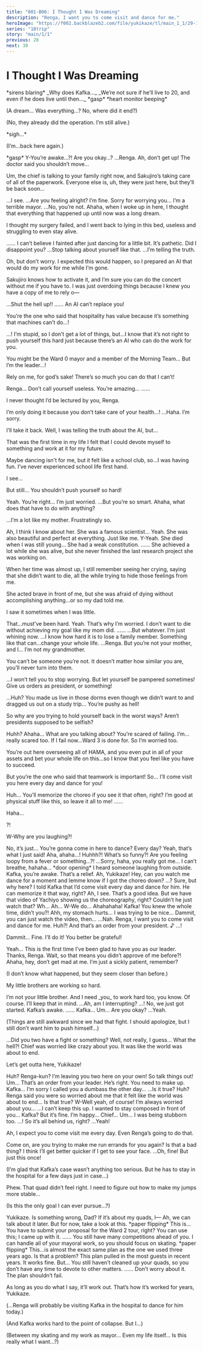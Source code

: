 ```yaml
---
title: "001-B06: I Thought I Was Dreaming"
description: "Renga, I want you to come visit and dance for me."
heroImage: "https://f002.backblazeb2.com/file/yukikaze/tl/main_1_1/29-1.jpg"
series: "18trip"
story: "main/1/1"
previous: 28
next: 30
---
```



# I Thought I Was Dreaming

<Narration>
&ast;sirens blaring&ast;
</Narration>

<Bubble character="Rihito">
_Why does Kafka…_
</Bubble>

<Bubble character="Doctor">
_We’re not sure if he’ll live to 20, and even if he does live until then…_
</Bubble>

<Bubble character="Kafka" hidden>
_No! I wanna live! Mom…_
</Bubble>

<Bubble character="Kafka">
&ast;gasp&ast;
</Bubble>

<Divider loc="Oguro Hospital, hospital room" />

<StoryImg src="https://f002.backblazeb2.com/file/yukikaze/tl/main_1_1/29-1.jpg" alt="1" />

<Narration>
&ast;heart monitor beeping&ast;
</Narration>

<Bubble character="Kafka">
<p class="t">(A dream… Was everything…? No, where did it end?)</p>

<p class="t">(No, they already did the operation. I’m still alive.)</p>

&ast;sigh…&ast;

<p class="t">(I’m…back here again.)</p>
</Bubble>

<Bubble character="Renga">
&ast;gasp&ast; Y-You’re awake…?! Are you okay…?
</Bubble>

<Bubble character="Kafka">
…Renga.
</Bubble>

<Bubble character="Renga">
Ah, don’t get up! The doctor said you shouldn’t move…

Um, the chief is talking to your family right now, and Sakujiro’s taking care of all of the paperwork. Everyone else is, uh, they were just here, but they’ll be back soon…
</Bubble>

<Bubble character="Kafka">
…I see.
</Bubble>

<Bubble character="Renga">
…Are you feeling alright?
</Bubble>

<Bubble character="Kafka">
I’m fine. Sorry for worrying you… I’m a terrible mayor.
</Bubble>

<Bubble character="Renga">
…No, you’re not.
</Bubble>

<Bubble character="Kafka">
Ahaha, when I woke up in here, I thought that everything that happened up until now was a long dream.

I thought my surgery failed, and I went back to lying in this bed, useless and struggling to even stay alive.
</Bubble>

<Bubble character="Renga">
……
</Bubble>

<Bubble character="Kafka">
I can’t believe I fainted after just dancing for a little bit. It’s pathetic. Did I disappoint you?
</Bubble>

<Bubble character="Renga">
…Stop talking about yourself like that.
</Bubble>

<Bubble character="Kafka">
…I’m telling the truth.

Oh, but don’t worry. I expected this would happen, so I prepared an AI that would do my work for me while I’m gone.

Sakujiro knows how to activate it, and I’m sure you can do the concert without me if you have to. I was just overdoing things because I knew you have a copy of me to rely o&NoBreak;—
</Bubble>

<Bubble character="Renga">
…Shut the hell up!!
</Bubble>

<Bubble character="Kafka">
……
</Bubble>

<Bubble character="Renga">
An AI can’t replace you!

You’re the one who said that hospitality has value because it’s something that machines can’t do…!
</Bubble>

<Bubble character="Kafka">
…!
</Bubble>

<Bubble character="Renga">
I’m stupid, so I don’t get a lot of things, but…I know that it’s not right to push yourself this hard just because there’s an AI who can do the work for you.

You might be the Ward 0 mayor and a member of the Morning Team… But I’m the leader…!

Rely on me, for god’s sake! There’s so much you can do that I can’t!
</Bubble>

<Bubble character="Kafka">
Renga…
</Bubble>

<Bubble character="Renga">
Don’t call yourself useless. You’re amazing…
</Bubble>

<Bubble character="Kafka">
……

I never thought I’d be lectured by you, Renga.
</Bubble>

<Bubble character="Renga">
I’m only doing it because you don’t take care of your health…!
</Bubble>

<Bubble character="Kafka">
…Haha. I’m sorry.

I’ll take it back. Well, I was telling the truth about the AI, but…

That was the first time in my life I felt that I could devote myself to something and work at it for my future.

Maybe dancing isn't for me, but it felt like a school club, so…I was having fun. I’ve never experienced school life first hand.
</Bubble>

<Bubble character="Renga">
I see…

But still… You shouldn’t push yourself so hard!
</Bubble>

<Bubble character="Kafka">
Yeah. You’re right… I’m just worried.
</Bubble>

<Bubble character="Renga">
…But you’re so smart.
</Bubble>

<Bubble character="Kafka">
Ahaha, what does that have to do with anything?

…I’m a lot like my mother. Frustratingly so.
</Bubble>

<Bubble character="Renga">
Ah, I think I know about her. She was a famous scientist…
</Bubble>

<Bubble character="Kafka">
Yeah. She was also beautiful and perfect at everything. Just like me.
</Bubble>

<Bubble character="Renga">
Y-Yeah.
</Bubble>

<Bubble character="Kafka">
She died when I was still young… She had a weak constitution.
</Bubble>

<Bubble character="Renga">
……
</Bubble>

<Bubble character="Kafka">
She achieved a lot while she was alive, but she never finished the last research project she was working on.

When her time was almost up, I still remember seeing her crying, saying that she didn’t want to die, all the while trying to hide those feelings from me.

She acted brave in front of me, but she was afraid of dying without accomplishing anything…or so my dad told me.

I saw it sometimes when I was little.
</Bubble>

<Bubble character="Renga">
That…must’ve been hard.
</Bubble>

<Bubble character="Kafka">
Yeah. That’s why I’m worried. I don’t want to die without achieving my goal like my mom did.
</Bubble>

<Bubble character="Renga">
……
</Bubble>

<Bubble character="Kafka">
…But whatever. I’m just whining now.
</Bubble>

<Bubble character="Renga">
…I know how hard it is to lose a family member. Something like that can…change your whole life.
</Bubble>

<Bubble character="Kafka">
…Renga.
</Bubble>

<Bubble character="Renga">
But you’re not your mother, and I… I’m not my grandmother.

You can’t be someone you’re not. It doesn’t matter how similar you are, you’ll never turn into them.

…I won’t tell you to stop worrying. But let yourself be pampered sometimes! Give us orders as president, or something!
</Bubble>

<Bubble character="Kafka">
…Huh?
</Bubble>

<Bubble character="Renga">
You made us live in those dorms even though we didn’t want to and dragged us out on a study trip… You’re pushy as hell!

So why are you trying to hold yourself back in the worst ways? Aren’t presidents supposed to be selfish?
</Bubble>

<Bubble character="Kafka">
Huhh? Ahaha… What are you talking about?
</Bubble>

<Bubble character="Renga">
You’re scared of failing. I’m…really scared too. If I fail now…Ward 3 is done for. So I’m worried too.

You’re out here overseeing all of HAMA, and you even put in all of your assets and bet your whole life on this…so I know that you feel like you have to succeed.

But you’re the one who said that teamwork is important! So… I’ll come visit you here every day and dance for you!
</Bubble>

<Bubble character="Kafka">
Huh…
</Bubble>

<Bubble character="Renga">
You’ll memorize the choreo if you see it that often, right? I’m good at physical stuff like this, so leave it all to me!
</Bubble>

<Bubble character="Kafka">
……

Haha…
</Bubble>

<Bubble character="Renga">
?!

W-Why are you laughing?!
</Bubble>

<Bubble character="Kafka">
No, it’s just… You’re gonna come in here to dance? Every day?
</Bubble>

<Bubble character="Renga">
Yeah, that’s what I just said!
</Bubble>

<Bubble character="Kafka">
Aha, ahaha…!
</Bubble>

<Bubble character="Renga">
Huhhh?! What’s so funny?! Are you feeling loopy from a fever or something…?!
</Bubble>

<Bubble character="Kafka">
…Sorry, haha, you really got me… I can’t breathe, hahaha…
</Bubble>

<Narration>
&ast;door opening&ast;
</Narration>

<StoryImg src="https://f002.backblazeb2.com/file/yukikaze/tl/main_1_1/29-2.jpg" alt="2" />

<Bubble character="Yukikaze">
I heard someone laughing from outside. Kafka, you’re awake. That’s a relief.
</Bubble>

<Bubble character="Renga">
Ah, Yukikaze! Hey, can you watch me dance for a moment and lemme know if I got the choreo down?
</Bubble>

<Bubble character="Yukikaze">
…? Sure, but why here?
</Bubble>

<Bubble character="Renga">
I told Kafka that I’d come visit every day and dance for him. He can memorize it that way, right?
</Bubble>

<Bubble character="Yukikaze">
Ah, I see. That’s a good idea. But we have that video of Yachiyo showing us the choreography, right? Couldn’t he just watch that?
</Bubble>

<Bubble character="Renga">
Wh… Ah… W-We do…
</Bubble>

<Bubble character="Kafka">
Ahahahaha!
</Bubble>

<Bubble character="Renga">
Kafka! You knew the whole time, didn’t you?!
</Bubble>

<Bubble character="Kafka">
Ahh, my stomach hurts…
</Bubble>

<Bubble character="Renga">
I was trying to be nice… Dammit, you can just watch the video, then…
</Bubble>

<Bubble character="Kafka">
…Nah. Renga, I want you to come visit and dance for me.
</Bubble>

<Bubble character="Renga">
Huh?!
</Bubble>

<Bubble character="Kafka">
And that’s an order from your president.&nbsp;♪
</Bubble>

<Bubble character="Renga">
…!

Dammit… Fine. I’ll do it! You better be grateful!
</Bubble>

<Bubble character="Kafka">
Yeah… This is the first time I’ve been glad to have you as our leader. Thanks, Renga.
</Bubble>

<Bubble character="Renga">
Wait, so that means you didn’t approve of me before?!
</Bubble>

<Bubble character="Kafka">
Ahaha, hey, don’t get mad at me. I’m just a sickly patient, remember?
</Bubble>

<Bubble character="Yukikaze">
<p class="t">(I don’t know what happened, but they seem closer than before.)</p>

My little brothers are working so hard.
</Bubble>

<Bubble character="Kafka">
I’m not your little brother. And I need _you_ to work hard too, you know.
</Bubble>

<Bubble character="Yukikaze">
Of course. I’ll keep that in mind.
</Bubble>

<Bubble mc>
…Ah, am I interrupting?
</Bubble>

<Bubble character="Kafka">
…!
</Bubble>

<Bubble character="Yukikaze">
No, we just got started. Kafka’s awake.
</Bubble>

<Bubble character="Kafka">
……
</Bubble>

<Bubble mc>
Kafka… Um… Are you okay?
</Bubble>

<Bubble character="Kafka">
…Yeah.
</Bubble>

<Bubble mc>
<p class="t">(Things are still awkward since we had that fight. I should apologize, but I still don’t want him to push himself…)</p>
</Bubble>

<Bubble character="Renga">
…Did you two have a fight or something?
</Bubble>

<Bubble character="Kafka">
Well, not really, I guess…
</Bubble>

<Bubble character="Renga">
What the hell?! Chief was worried like crazy about you. It was like the world was about to end.

Let’s get outta here, Yukikaze!
</Bubble>

<Bubble mc>
Huh? Renga-kun?
</Bubble>

<Bubble character="Renga">
I’m leaving you two here on your own! So talk things out! Um… That’s an order from your leader.
</Bubble>

<Bubble character="Yukikaze">
He’s right. You need to make up.
</Bubble>

<Bubble mc>
Kafka… I’m sorry I called you a dumbass the other day…
</Bubble>

<Bubble character="Kafka">
…Is it true?
</Bubble>

<Bubble mc>
Huh?
</Bubble>

<Bubble character="Kafka">
Renga said you were so worried about me that it felt like the world was about to end… Is that true?
</Bubble>

<Bubble mc>
W-Well yeah, of course! I’m always worried about you…
</Bubble>

<Bubble character="Kafka">
…I can’t keep this up. I wanted to stay composed in front of you…
</Bubble>

<Bubble mc>
Kafka?
</Bubble>

<Bubble character="Kafka">
But it’s fine. I’m happy… Chief… Um… I was being stubborn too.
</Bubble>

<Bubble mc>
…! So it’s all behind us, right?
</Bubble>

<Bubble character="Kafka">
…Yeah!

Ah, I expect you to come visit me every day. Even Renga’s going to do that.
</Bubble>

<Bubble mc>
Come on, are you trying to make me run errands for you again?
</Bubble>

<Bubble character="Kafka">
Is that a bad thing? I think I’ll get better quicker if I get to see your face.
</Bubble>

<Bubble mc>
…Oh, fine! But just this once!
</Bubble>

<Divider loc="Kamina Ice Arena" />

<StoryImg src="https://f002.backblazeb2.com/file/yukikaze/tl/main_1_1/29-3.jpg" alt="3" />

<Bubble character="Yukikaze">
<p class="t">(I’m glad that Kafka’s case wasn’t anything too serious. But he has to stay in the hospital for a few days just in case…)</p>

Phew. That quad didn’t feel right. I need to figure out how to make my jumps more stable…

<p class="t">(Is this the only goal I can ever pursue…?)</p>
</Bubble>

<Bubble character="Sadayuki">
Yukikaze.
</Bubble>

<Bubble character="Yukikaze">
Is something wrong, Dad? If it’s about my quads, I&NoBreak;—
</Bubble>

<Bubble character="Sadayuki">
Ah, we can talk about it later. But for now, take a look at this.
</Bubble>

<Narration>
&ast;paper flipping&ast;
</Narration>

<Bubble character="Yukikaze">
This is…
</Bubble>

<Bubble character="Sadayuki">
You have to submit your proposal for the Ward 2 tour, right? You can use this; I came up with it.
</Bubble>

<Bubble character="Yukikaze">
……
</Bubble>

<Bubble character="Sadayuki">
You still have many competitions ahead of you. I can handle all of your mayoral work, so you should focus on skating.
</Bubble>

<Narration>
&ast;paper flipping&ast;
</Narration>

<Bubble character="Yukikaze">
This…is almost the exact same plan as the one we used three years ago.
</Bubble>

<Bubble character="Sadayuki">
Is that a problem? This plan pulled in the most guests in recent years. It works fine.
</Bubble>

<Bubble character="Yukikaze">
But…
</Bubble>

<Bubble character="Sadayuki">
You still haven’t cleaned up your quads, so you don’t have any time to devote to other matters.
</Bubble>

<Bubble character="Yukikaze">
……
</Bubble>

<Bubble character="Sadayuki">
Don’t worry about it. The plan shouldn’t fail.

As long as you do what I say, it’ll work out. That’s how it’s worked for years, Yukikaze.
</Bubble>

<Bubble character="Yukikaze">
<p class="t">(…Renga will probably be visiting Kafka in the hospital to dance for him today.)</p>

<p class="t">(And Kafka works hard to the point of collapse. But I…)</p>

<p class="t">(Between my skating and my work as mayor… Even my life itself… Is this really what I want…?)</p>
</Bubble>
